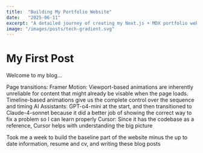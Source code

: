 ```yaml
---
title:  "Building My Portfolio Website"
date:   "2025-06-11"
excerpt: "A detailed journey of creating my Next.js + MDX portfolio website with modern animations and AI assistance."
image: "/images/posts/tech-gradient.svg"
---
```


# My First Post

Welcome to my blog…

Page transitions:
Framer Motion:
    Viewport-based animations are inherently unreliable for content that might already be visable when the page loads. Timeline-based animations
    give us the complete control over the sequence and timing
AI Assistants:
    GPT-o4-mini at the start, and then transitioned to Claude-4-sonnet because it did a better job of showing the correct way to fix a problem
    so I can learn properly
Cursor:
    Since it has the codebase as a reference, Cursor helps with understanding the big picture

Took me a week to build the baseline part of the website minus the up to date information, resume and cv, and writing these blog posts